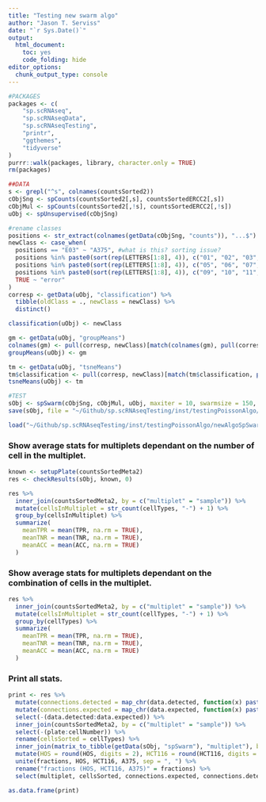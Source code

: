 ```yaml
---
title: "Testing new swarm algo"
author: "Jason T. Serviss"
date: "`r Sys.Date()`"
output:
  html_document:
    toc: yes
    code_folding: hide
editor_options: 
  chunk_output_type: console
---
```


```r
#PACKAGES
packages <- c(
    "sp.scRNAseq",
    "sp.scRNAseqData",
    "sp.scRNAseqTesting",
    "printr",
    "ggthemes",
    "tidyverse"
)
purrr::walk(packages, library, character.only = TRUE)
rm(packages)

##DATA
s <- grepl("^s", colnames(countsSorted2))
cObjSng <- spCounts(countsSorted2[,s], countsSortedERCC2[,s])
cObjMul <- spCounts(countsSorted2[,!s], countsSortedERCC2[,!s])
uObj <- spUnsupervised(cObjSng)

#rename classes
positions <- str_extract(colnames(getData(cObjSng, "counts")), "...$")
newClass <- case_when(
  positions == "E03" ~ "A375", #what is this? sorting issue?
  positions %in% paste0(sort(rep(LETTERS[1:8], 4)), c("01", "02", "03", "04")) ~ "HOS",
  positions %in% paste0(sort(rep(LETTERS[1:8], 4)), c("05", "06", "07", "08")) ~ "HCT116",
  positions %in% paste0(sort(rep(LETTERS[1:8], 4)), c("09", "10", "11", "12")) ~ "A375",
  TRUE ~ "error"
)
corresp <- getData(uObj, "classification") %>%
  tibble(oldClass = ., newClass = newClass) %>%
  distinct()

classification(uObj) <- newClass

gm <- getData(uObj, "groupMeans")
colnames(gm) <- pull(corresp, newClass)[match(colnames(gm), pull(corresp, oldClass))]
groupMeans(uObj) <- gm

tm <- getData(uObj, "tsneMeans")
tm$classification <- pull(corresp, newClass)[match(tm$classification, pull(corresp, oldClass))]
tsneMeans(uObj) <- tm
```

```r
#TEST
sObj <- spSwarm(cObjSng, cObjMul, uObj, maxiter = 10, swarmsize = 150, nSyntheticMultiplets = 200, cores = 3)
save(sObj, file = "~/Github/sp.scRNAseqTesting/inst/testingPoissonAlgo/newAlgoSpSwarm.rda")
```

```r
load("~/Github/sp.scRNAseqTesting/inst/testingPoissonAlgo/newAlgoSpSwarm.rda")
```

### Show average stats for multiplets dependant on the number of cell in the multiplet.
```r
known <- setupPlate(countsSortedMeta2)
res <- checkResults(sObj, known, 0)

res %>%
  inner_join(countsSortedMeta2, by = c("multiplet" = "sample")) %>%
  mutate(cellsInMultiplet = str_count(cellTypes, "-") + 1) %>%
  group_by(cellsInMultiplet) %>%
  summarize(
    meanTPR = mean(TPR, na.rm = TRUE),
    meanTNR = mean(TNR, na.rm = TRUE),
    meanACC = mean(ACC, na.rm = TRUE)
  )
```

### Show average stats for multiplets dependant on the combination of cells in the multiplet.
```r
res %>%
  inner_join(countsSortedMeta2, by = c("multiplet" = "sample")) %>%
  mutate(cellsInMultiplet = str_count(cellTypes, "-") + 1) %>%
  group_by(cellTypes) %>%
  summarize(
    meanTPR = mean(TPR, na.rm = TRUE),
    meanTNR = mean(TNR, na.rm = TRUE),
    meanACC = mean(ACC, na.rm = TRUE)
  )
```

### Print all stats.
```r
print <- res %>% 
  mutate(connections.detected = map_chr(data.detected, function(x) paste(unlist(x), collapse = ", "))) %>%
  mutate(connections.expected = map_chr(data.expected, function(x) paste(unlist(x), collapse = ", "))) %>%
  select(-(data.detected:data.expected)) %>%
  inner_join(countsSortedMeta2, by = c("multiplet" = "sample")) %>%
  select(-(plate:cellNumber)) %>%
  rename(cellsSorted = cellTypes) %>%
  inner_join(matrix_to_tibble(getData(sObj, "spSwarm"), "multiplet"), by = "multiplet") %>%
  mutate(HOS = round(HOS, digits = 2), HCT116 = round(HCT116, digits = 2), A375 = round(A375, digits = 2)) %>%
  unite(fractions, HOS, HCT116, A375, sep = ", ") %>%
  rename("fractions (HOS, HCT116, A375)" = fractions) %>%
  select(multiplet, cellsSorted, connections.expected, connections.detected, `fractions (HOS, HCT116, A375)`, tp:ACC)

as.data.frame(print)
```



